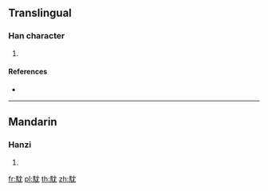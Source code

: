 {{character info/new}}
==Translingual==

===Han character===
{{Han char|rn=187|rad=馬|as=04|sn=14|four=|canj=SFLBU}}

# {{defn|Han|sort=馬04}}

====References====
* {{Han ref|kx=1435.070|dkj=44613|dj=1959.180|hdz=74545.080|uh=99BE|ud=39358}}

----

==Mandarin==

===Hanzi===
{{cmn-hanzi|pin=[[dàn]] ([[dan4]])|wg=tan<sup>4</sup>}}

# {{defn|lang=cmn|sort=馬04}}

[[fr:馾]]
[[pl:馾]]
[[th:馾]]
[[zh:馾]]